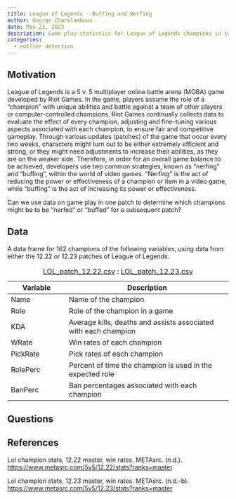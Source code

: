 ```yaml
---
title: League of Legends - Buffing and Nerfing
author: George Charalambous
date: May 23, 2023
description: Game play statistics for League of Legends champions in two different patches 
categories:
  - outlier detection
---
```


## Motivation

League of Legends is a 5 v. 5 multiplayer online battle arena (MOBA) game developed by Riot Games. In the game, players assume the role of a "champion" with unique abilities and battle against a team of other players or computer-controlled champions. Riot Games continually collects data to evaluate the effect of every champion, adjusting and fine-tuning various aspects associated with each champion, to ensure fair and competitive gameplay. Through various updates (patches) of the game that occur every two weeks, characters might turn out to be either extremely efficient and strong, or they might need adjustments to increase their abilities, as they are on the weaker side. Therefore, in order for an overall game balance to be achieved, developers use two common strategies, known as "nerfing" and "buffing", within the world of video games. "Nerfing" is the act of reducing the power or effectiveness of a champion or item in a video game, while "buffing" is the act of increasing its power or effectiveness.

Can we use data on game play in one patch to determine which champions might be to be "nerfed" or "buffed" for a subsequent patch?

## Data

A data frame for 162 champions of the following variables, using data from either the 12.22 or 12.23 patches of League of Legends.

| Variable | Description                                                     |
|-------------------|-----------------------------------------------------|
| Name     | Name of the champion                                            |
| Role     | Role of the champion in a game                                  |
| KDA      | Average kills, deaths and assists associated with each champion |
| WRate    | Win rates of each champion                                      |
| PickRate | Pick rates of each champion                                     |
| RolePerc | Percent of time the champion is used in the expected role       |
| BanPerc  | Ban percentages associated with each champion                   |

: [LOL_patch_12.22.csv](../data/LOL_patch_12.22.csv) : [LOL_patch_12.23.csv](../data/LOL_patch_12.23.csv)

## Questions

## References

Lol champion stats, 12.22 master, win rates. METAsrc. (n.d.). <https://www.metasrc.com/5v5/12.22/stats?ranks=master>

Lol champion stats, 12.23 master, win rates. METAsrc. (n.d.-b). <https://www.metasrc.com/5v5/12.23/stats?ranks=master>
